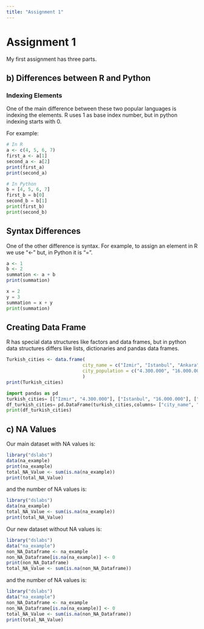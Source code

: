 ```yaml
---
title: "Assignment 1"
---
```


# Assignment 1

My first assignment has three parts.

## b) Differences between R and Python

### Indexing Elements

One of the main difference between these two popular languages is indexing the elements. R uses 1 as base index number, but in python indexing starts with 0.

For example:

```r
# In R
a <- c(4, 5, 6, 7)
first_a <- a[1]
second_a <- a[2]
print(first_a)
print(second_a)
```

```python
# In Python
b = [4, 5, 6, 7]
first_b = b[0]
second_b = b[1]
print(first_b)
print(second_b)
```

## Syntax Differences

One of the other difference is syntax. For example, to assign an element in R we use "\<-" but, in Python it is "=".

```R
a <- 1
b <- 2
summation <- a + b
print(summation)
```

```python
x = 2 
y = 3
summation = x + y
print(summation)
```

## Creating Data Frame

R has special data structures like factors and data frames, but in python data structures differs like lists, dictionaries and pandas data frames.

```r
Turkish_cities <- data.frame(
                            city_name = c("Izmir", "Istanbul", "Ankara"),
                            city_population = c("4.300.000", "16.000.000", "5.700.000")
                            )
print(Turkish_cities)
```

```python
import pandas as pd 
turkish_cities= [["Izmır", "4.300.000"], ["Istanbul", "16.000.000"], ["Ankara", "5.700.000"]]
df_turkish_cities= pd.DataFrame(turkish_cities,columns= ["city_name", "city_population"])
print(df_turkish_cities)
```

## c) NA Values

Our main dataset with NA values is:

```r
library("dslabs")
data(na_example)
print(na_example)
total_NA_Value <- sum(is.na(na_example))
print(total_NA_Value)
```

and the number of NA values is:

```r
library("dslabs")
data(na_example)
total_NA_Value <- sum(is.na(na_example))
print(total_NA_Value)
```

Our new dataset without NA values is:

```r
library("dslabs")
data("na_example")
non_NA_Dataframe <- na_example
non_NA_Dataframe[is.na(na_example)] <- 0
print(non_NA_Dataframe)
total_NA_Value <- sum(is.na(non_NA_Dataframe))

```

and the number of NA values is:

```r
library("dslabs")
data("na_example")
non_NA_Dataframe <- na_example
non_NA_Dataframe[is.na(na_example)] <- 0
total_NA_Value <- sum(is.na(non_NA_Dataframe))
print(total_NA_Value)
```
